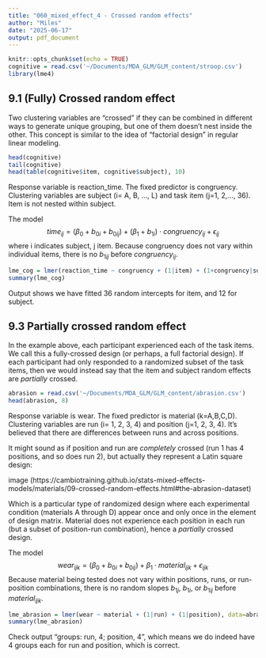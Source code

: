 ```yaml
---
title: "060_mixed_effect_4 - Crossed random effects"
author: "Miles"
date: "2025-06-17"
output: pdf_document
---
```


```r
knitr::opts_chunk$set(echo = TRUE)
cognitive = read.csv('~/Documents/MDA_GLM/GLM_content/stroop.csv')
library(lme4)
```

## 9.1 (Fully) Crossed random effect
Two clustering variables are "crossed" if they can be combined in different ways to generate unique grouping, but one of them doesn't nest inside the other. This concept is similar to the idea of "factorial design" in regular linear modeling.

```r
head(cognitive)
tail(cognitive)
head(table(cognitive$item, cognitive$subject), 10)
```
Response variable is reaction_time. The fixed predictor is congruency. Clustering variables are subject (i= A, B, ..., L) and task item (j=1, 2,..., 36). Item is not nested within subject. 

The model
$$
time_{ij} = (\beta_0 + b_{0i} + b_{0ij}) + (\beta_1 + b_{1i}) \cdot congruency_{ij} + \epsilon_{ij}
$$
where i indicates subject, j item. Because congruency does not vary within individual items, there is no $b_{1ij}$ before $congruency_{ij}$.   

```r
lme_cog = lmer(reaction_time ~ congruency + (1|item) + (1+congruency|subject), data=cognitive)
summary(lme_cog)
```
Output shows we have fitted 36 random intercepts for item, and 12 for subject.

## 9.3 Partially crossed random effect
In the example above, each participant experienced each of the task items. We call this a fully-crossed design (or perhaps, a full factorial design). 
If each participant had only responded to a randomized subset of the task items, then we would instead say that the item and subject random effects are *partially* crossed.

```r
abrasion = read.csv('~/Documents/MDA_GLM/GLM_content/abrasion.csv')
head(abrasion, 8)
```
Response variable is wear. The fixed predictor is material (k=A,B,C,D). Clustering variables are run (i= 1, 2, 3, 4) and position (j=1, 2, 3, 4). It's believed that there are differences between runs and across positions. 

It might sound as if position and run are *completely* crossed (run 1 has 4 positions, and so does run 2), but actually they represent a Latin square design:

image (https://cambiotraining.github.io/stats-mixed-effects-models/materials/09-crossed-random-effects.html#the-abrasion-dataset)

Which is a particular type of randomized design where each experimental condition (materials A through D) appear once and only once in the element of design matrix. Material does not experience each position in each run (but a subset of position-run combination), hence a *partially* crossed design.

The model 
$$
wear_{ijk} = (\beta_0 + b_{0i} + b_{0ij}) + \beta_1 \cdot material_{ijk} + \epsilon_{ijk}
$$
Because material being tested does not vary within positions, runs, or run-position combinations, there is no random slopes $b_{1j}$, $b_{1i}$, or $b_{1ij}$ before $material_{ijk}$.

```r
lme_abrasion = lmer(wear ~ material + (1|run) + (1|position), data=abrasion)
summary(lme_abrasion)
```
Check output "groups:  run, 4; position, 4", which means we do indeed have 4 groups each for run and position, which is correct.

















